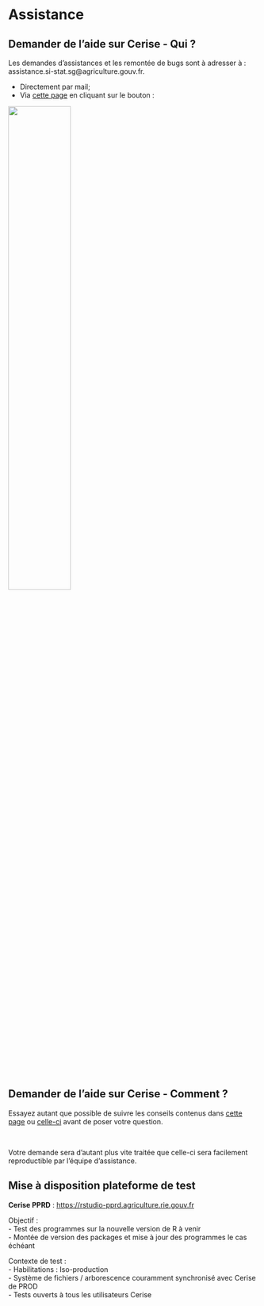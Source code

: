 # Assistance {.backgroundTitre}

## Demander de l'aide sur Cerise - Qui ?

Les demandes d'assistances et les remontée de bugs sont à adresser à : 
assistance.si-stat.sg@agriculture.gouv.fr.  

- Directement par mail;  
- Via [cette page](https://orion.agriculture/confluence/display/CER/Portail+d%27assistance+Cerise) en cliquant sur le bouton :  

![](img/bouton_assistance.png){fig-align="center" width="50%"}


## Demander de l'aide sur Cerise - Comment ?

Essayez autant que possible de suivre les conseils contenus dans [cette page](https://book.utilitr.org/03_Fiches_thematiques/Fiche_resoudre_un_probleme.html#comment-r%25C3%25A9diger-sa-question) ou [celle-ci](https://stackoverflow.com/questions/5963269/how-to-make-a-great-r-reproducible-example) avant de poser votre question.

<br>  

[Votre demande sera d'autant plus vite traitée que celle-ci sera facilement reproductible par l'équipe d'assistance]{.full-width .content-box-yellow}.  

## Mise à disposition plateforme de test

**Cerise PPRD** : [https://rstudio-pprd.agriculture.rie.gouv.fr](https://rstudio-pprd.agriculture.rie.gouv.fr) 

[Objectif :]{.green}  
  - Test des programmes sur la nouvelle version de R à venir  
  - Montée de version des packages et mise à jour des programmes le cas échéant  
  
[Contexte de test :]{.green}  
  - Habilitations : Iso-production  
  - Système de fichiers / arborescence couramment synchronisé avec Cerise de PROD  
  - Tests ouverts à tous les utilisateurs Cerise